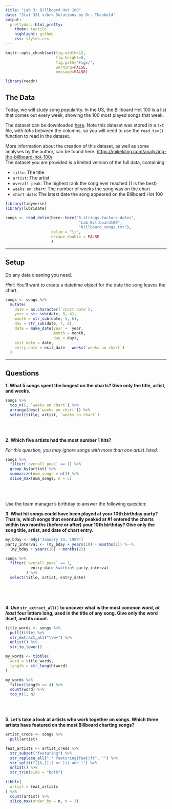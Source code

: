 ```yaml
---
title: "Lab 3: Billboard Hot 100"
date: "Stat 331 </br> Solutions by Dr. Theobold"
output:
  prettydoc::html_pretty:
    theme: tactile
    highlight: github
    css: styles.css
---
```


```r
knitr::opts_chunk$set(fig.width=12,
                      fig.height=8, 
                      fig.path='Figs/',
                      warning=FALSE,
                      message=FALSE)

library(readr)
```


## The Data

Today, we will study song popularity.  In the US, the Billboard Hot 100 is a
list that comes out every week, showing the 100 most played songs that week.

The dataset can be downloaded 
[here](https://app.box.com/s/luiqkrrkds2q6l2xvppzwx5nejgpbgin). Note this
dataset was stored in a `txt` file, with *tabs* between the columns, so you will
need to use the `read_tsv()` function to read in the dataset. 

More information about the creation of this dataset, as well as some analyses by
the author, can be found here: [https://mikekling.com/analyzing-the-billboard-hot-100/](https://mikekling.com/analyzing-the-billboard-hot-100/)  
The dataset you are provided is a limited version of the full data, containing:

- `title`: The title
- `artist`: The artist
- `overall peak`: The highest rank the song ever reached (1 is the best)
- `weeks on chart`: The number of weeks the song was on the chart
- `chart date`: The latest date the song appeared on the Billboard Hot 100


```r
library(tidyverse)
library(lubridate)
```

```r
songs <- read_delim(here::here("5_strings-factors-dates",
                                "Lab-Billboard100",
                                "billboard_songs.txt"), 
                    delim = "\t", 
                    escape_double = FALSE
                    )
```

---

## Setup

Do any data cleaning you need.

*Hint:* You'll want to create a datetime object for the date the song leaves the
chart.

```r
songs <- songs %>% 
  mutate(
    date = as.character(`chart date`),
    year = str_sub(date, 0, 4),
    month = str_sub(date, 5, 6),
    day = str_sub(date, 7, 8),
    date = make_date(year =  year,
                     month = month,
                     day = day), 
    exit_date = date,
    entry_date = exit_date - weeks(`weeks on chart`)
  )

```

---

## Questions

__1. What 5 songs spent the longest on the charts?  Give only the title, artist, 
and weeks.__

```r
songs %>% 
  top_n(5, `weeks on chart`) %>%
  arrange(desc(`weeks on chart`)) %>%
  select(title, artist, `weeks on chart`)
```

</br>
</br>

__2. Which five artists had the most number 1 hits?__

*For this question, you may ignore songs with more than one artist listed.*

```r
songs %>% 
  filter(`overall peak` == 1) %>%
  group_by(artist) %>%
  summarize(num_songs = n()) %>%
  slice_max(num_songs, n = 5)

```

</br>
</br>

Use the team manager's birthday to answer the following question: 

__3. What hit songs could have been played at your 10th birthday party?  That
is, which songs that **eventually** peaked at #1  **entered** the charts within
two months (before or after) your 10th birthday?  Give only the song title,
artist, and date of chart entry.__


```r
my_bday <- mdy("January 14, 1989")
party_interval <- (my_bday + years(10) - months(2)) %--% 
  (my_bday + years(10) + months(2))

songs %>% 
  filter(`overall peak` == 1,
           entry_date %within% party_interval
         ) %>%
  select(title, artist, entry_date)
  
```

</br>
</br>

__4. Use `str_extract_all()` to uncover what is the
most common word, *at least* four letters long, used in the title of any song.
Give only the word itself, and its count.__


```r
title_words <- songs %>%
  pull(title) %>%
  str_extract_all("\\w+") %>%
  unlist() %>%
  str_to_lower()

my_words <- tibble(
  word = title_words,
  length = str_length(word)
)

my_words %>%
  filter(length >= 4) %>%
  count(word) %>%
  top_n(1, n)
```

</br>
</br>

__5. Let's take a look at artists who work together on songs. Which three 
artists have **featured** on the most Billboard charting songs?__  


```r
artist_creds <- songs %>%
  pull(artist)

feat_artists <- artist_creds %>% 
  str_subset("featuring") %>% 
  str_replace_all(".* featuring|feat|ft", "") %>%
  str_split("([&,])|( or )|( and )") %>%
  unlist() %>%
  str_trim(side = "both")
  
tibble(
  artist = feat_artists
) %>%
  count(artist) %>%
  slice_max(order_by = n, n = 3)

```

